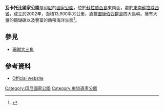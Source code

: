 {{Infobox protected area
| name            = 瓦卡托比國家公園
| alt_name        = {{lang-id|Taman Nasional Wakatobi}}
| iucn_category   = II
| photo           = Wakatobi beach 2006.jpg
| photo_caption   = 瓦卡托比國家公園
| photo_width     = 280
| map             = Indonesia Sulawesi
| map_caption     = 国家公园在苏拉威西的位置
| map_width       = 280
| label           = 瓦卡托比國家公園
| label_position  = left
| location        = [[印度尼西亚|印度尼西亚]][[东南苏拉威西省|东南苏拉威西省]]
| coordinates     = {{coords|5|41|S|124|0|E|display=inline, title}}
| area            = {{convert|13,900|km2|ha}}
| established     = 2002
| visitation_num  = 
| visitation_year = 
| governing_body  = {{le|环境与森林部 (印尼)|Ministry of Environment and Forestry (Indonesia)|印尼环境与森林部}}
| website         = 
}}

'''瓦卡托比國家公園'''是[[印尼|印尼]]的[[國家公園|國家公園]]，位於[[蘇拉威西島|蘇拉威西島]]東南面，處於[[東南蘇拉威西省|東南蘇拉威西省]]，成立於2002年，面積13,900平方公里，涵蓋[[圖康伯西群島|圖康伯西群島]]四大島嶼。擁有大量的珊瑚礁以及豐富的熱帶海洋生態<ref name="UNESCO_t2005">{{cite web | url=https://whc.unesco.org/en/tentativelists/2005/ | title=Taka Bonerate National Park | publisher=聯合國教科文組織 | accessdate=2021-03-18 | language=en | archive-date=2012-01-13 | archive-url=https://web.archive.org/web/20120113044117/http://whc.unesco.org/en/tentativelists/2005/ | dead-url=no }}</ref>。

== 參見 ==
* [[珊瑚大三角|珊瑚大三角]]

==參考資料==
{{reflist}}
* [http://www.tnwakatobi.com/ Official website] {{Wayback|url=http://www.tnwakatobi.com/ |date=20100804233852 }}

{{東協遺產公園}}
{{Indonesia-geo-stub}}
[[Category:印尼國家公園|Category:印尼國家公園]]
[[Category:東協遺產公園|Category:東協遺產公園]]